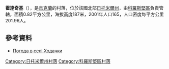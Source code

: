 {{coord|50|53|54|N|28|37|42|E|scale:30000|display=title}}

'''霍達奇基'''（{{lang-uk|Ходачки}}），是[[烏克蘭|烏克蘭]]的村落，位於該國北部[[日托米爾州|日托米爾州]]，由[[科羅斯堅區|科羅斯堅區]]負責管轄，面積0.82平方公里，海拔高度187米，2001年人口165，人口密度每平方公里201.96人。

==參考資料==
* [http://weather.in.ua/ua/zhitomirskaja/27404 Погода в селі Ходачки] {{Wayback|url=http://weather.in.ua/ua/zhitomirskaja/27404 |date=20111219130825 }}

{{DEFAULTSORT:Ходачки}}
[[Category:日托米爾州村落|Category:日托米爾州村落]]
[[Category:科羅斯堅區村落|Category:科羅斯堅區村落]]


{{Zhytomyr-geo-stub}}